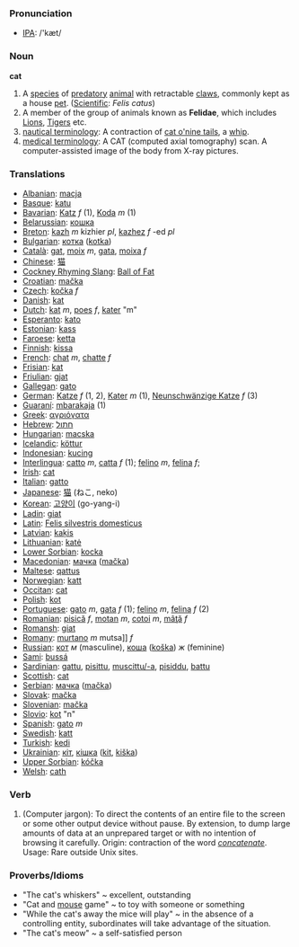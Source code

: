 === Pronunciation ===
*[[w:IPA|IPA]]: /'kæt/

=== Noun ===

'''cat'''


#A [[species]] of [[predatory]] [[animal]]  with retractable [[claw]]s, commonly kept as a house [[pet]]. ([[Scientific]]: <i>Felis catus</i>)
#A member of the group of animals known as '''Felidae''', which includes [[Lion]]s, [[Tiger]]s etc.
#[[nautical terminology]]: A contraction of [[cat o'nine tails]], a [[whip]].
#[[medical terminology]]: A CAT (computed axial tomography) scan. A computer-assisted image of the body from X-ray pictures.

=== Translations ===
*[[Albanian]]: [[macja]]
*[[Basque]]: [[katu]]
*[[Bavarian]]: [[Katz]] ''f'' (1), [[Koda]] ''m'' (1)
*[[Belarussian]]: [[кошка]]
*[[Breton]]: [[kazh]] ''m'' kizhier ''pl'', [[kazhez]] ''f'' -ed ''pl''
*[[Bulgarian]]: [[котка]] ([[kotka]])
*[[Català]]: [[gat]], [[moix]] ''m'', [[gata]], [[moixa]] ''f''
*[[Chinese]]: [[猫]]
*[[Cockney Rhyming Slang]]: [[Ball of Fat]]
*[[Croatian]]: [[mačka]]
*[[Czech]]: [[kočka]] ''f''
*[[Danish]]: [[kat]]
*[[Dutch]]: [[kat]] ''m'', [[poes]] ''f'', [[kater]] "m"
*[[Esperanto]]: [[kato]]
*[[Estonian]]: [[kass]]
*[[Faroese]]: [[ketta]]
*[[Finnish]]: [[kissa]]
*[[French]]: [[chat]] ''m'', [[chatte]] ''f''
*[[Frisian]]: [[kat]]
*[[Friulian]]: [[gjat]]
*[[Gallegan]]: [[gato]]
*[[German]]: [[Katze]] ''f'' (1, 2), [[Kater]] ''m'' (1), [[Neunschwänzige Katze]] ''f'' (3)
*[[Guaraní]]: [[mbarakaja]] (1)
*[[Greek]]: [[αγριόγατα]] '' ''
*[[Hebrew]]: [[חתול]]
*[[Hungarian]]: [[macska]]
*[[Icelandic]]: [[köttur]]
*[[Indonesian]]: [[kucing]]
*[[Interlingua]]: [[catto]] ''m'', [[catta]] ''f'' (1); [[felino]] ''m'', [[felina]] ''f''; 
*[[Irish]]: [[cat]]
*[[Italian]]: [[gatto]]
*[[Japanese]]: [[猫]] (ねこ, neko)
*[[Korean]]: [[고양이]] (go-yang-i) 
*[[Ladin]]: [[giat]]
*[[Latin]]: [[Felis silvestris domesticus]] '' ''
*[[Latvian]]: [[kaķis]]
*[[Lithuanian]]: [[katė]]
*[[Lower Sorbian]]: [[kocka]]
*[[Macedonian]]: [[мачка]] ([[mačka]])
*[[Maltese]]: [[qattus]]
*[[Norwegian]]: [[katt]]
*[[Occitan]]: [[cat]]
*[[Polish]]: [[kot]]
*[[Portuguese]]: [[gato]] ''m'', [[gata]] ''f'' (1); [[felino]] ''m'', [[felina]] ''f'' (2)
*[[Romanian]]: [[pisică]] ''f'', [[motan]] ''m'', [[cotoi]] ''m'', [[mâţă]] ''f''
*[[Romansh]]: [[giat]]
*[[Romany]]: [[murtano]] ''m'' mutsa]] ''f''
*[[Russian]]: [[кот]] ''м'' (masculine), [[коша]] ([[koška]]) ''ж'' (feminine)
*[[Sami]]: [[bussá]]
*[[Sardinian]]: [[gattu]], [[pisittu]], [[muscittu/-a]], [[pisiddu]], [[battu]]
*[[Scottish]]: [[cat]]
*[[Serbian]]: [[мачка]] ([[mačka]])
*[[Slovak]]: [[mačka]]
*[[Slovenian]]: [[mačka]]
*[[Slovio]]: [[kot]] "n"
*[[Spanish]]: [[gato]] ''m''
*[[Swedish]]: [[katt]]
*[[Turkish]]: [[kedi]]
*[[Ukrainian]]: [[кіт]], [[кішка]] ([[kit]], [[kiška]])
*[[Upper Sorbian]]: [[kóčka]]
*[[Welsh]]: [[cath]]

=== Verb ===
#(Computer jargon): To direct the contents of an entire file to the screen or some other output device without pause. By extension, to dump large amounts of data at an unprepared target or with no intention of browsing it carefully. Origin: contraction of the word ''[[concatenate]]''. Usage: Rare outside Unix sites. 

=== Proverbs/Idioms ===
* &quot;The cat's whiskers&quot; ~ excellent, outstanding
* &quot;Cat and [[mouse]] game&quot; ~ to toy with someone or something
* &quot;While the cat's away the mice will play&quot; ~ in the absence of a controlling entity, subordinates will take advantage of the situation.
* &quot;The cat's meow&quot; ~ a self-satisfied person